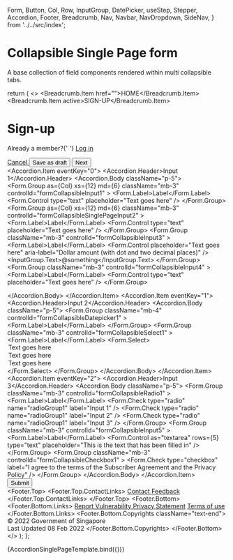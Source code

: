 
  Form,
  Button,
  Col,
  Row,
  InputGroup,
  DatePicker,
  useStep,
  Stepper,
  Accordion,
  Footer,
  Breadcrumb,
  Nav,
  Navbar,
  NavDropdown,
  SideNav,
} from '../../src/index';


<Meta title="Templates/Collapsible Single Page Form" component={Form} />

# Collapsible Single Page form

A base collection of field components rendered within multi collapsible tabs.

  return (
    <>
      <SgdsMasthead />
      <sgds-template-grid>
        <sgds-content-area>
          <Breadcrumb>
            <Breadcrumb.Item href="">HOME</Breadcrumb.Item>
            <Breadcrumb.Item active>SIGN-UP</Breadcrumb.Item>
          </Breadcrumb>
          <sgds-content-header-top>
            <div>
              <h1>Sign-up</h1>
              <p className="text-muted">
                Already a member?{' '}
                <a href="" className="text-decoration-none">
                  Log in
                </a>
              </p>
            </div>
            <div>
              <a href="" className="me-4">
                Cancel
              </a>
              <Button variant="outline-dark" className="me-4">
                Save as draft
              </Button>
              <Button variant="secondary">Next</Button>
            </div>
          </sgds-content-header-top>
          <Accordion defaultActiveKey="0" className="mx-md-8 shadow">
            <Accordion.Item eventKey="0">
              <Accordion.Header>Input 1</Accordion.Header>
              <Accordion.Body className="p-5">
                <Col sm={8}>
                  <Form>
                    <Row>
                      <Form.Group
                        as={Col}
                        xs={12}
                        md={6}
                        className="mb-3"
                        controlId="formCollapsibleInput1"
                      >
                        <Form.Label>Label</Form.Label>
                        <Form.Control
                          type="text"
                          placeholder="Text goes here"
                        />
                      </Form.Group>
                      <Form.Group
                        as={Col}
                        xs={12}
                        md={6}
                        className="mb-3"
                        controlId="formCollapsibleSinglePageInput2"
                      >
                        <Form.Label>Label</Form.Label>
                        <Form.Control
                          type="text"
                          placeholder="Text goes here"
                        />
                      </Form.Group>
                    </Row>
                    <Form.Group
                      className="mb-3"
                      controlId="formCollapsibleInput3"
                    >
                      <Form.Label>Label</Form.Label>
                      <InputGroup className="mb-3">
                        <Form.Control
                          placeholder="Text goes here"
                          aria-label="Dollar amount (with dot and two decimal places)"
                        />
                        <InputGroup.Text>@something</InputGroup.Text>
                      </InputGroup>
                    </Form.Group>
                    <Form.Group
                      className="mb-3"
                      controlId="formCollapsibleInput4"
                    >
                      <Form.Label>Label</Form.Label>
                      <Form.Control type="text" placeholder="Text goes here" />
                    </Form.Group>
                  </Form>
                </Col>
              </Accordion.Body>
            </Accordion.Item>
            <Accordion.Item eventKey="1">
              <Accordion.Header>Input 2</Accordion.Header>
              <Accordion.Body className="p-5">
                <Col sm={8}>
                  <Form.Group
                    className="mb-4"
                    controlId="formCollapsibleDatepicker1"
                  >
                    <Form.Label>Label</Form.Label>
                    <DatePicker />
                  </Form.Group>
                  <Form.Group
                    className="mb-3"
                    controlId="formCollapsibleSelect1"
                  >
                    <Form.Label>Label</Form.Label>
                    <Form.Select>
                      <option>Text goes here</option>
                      <option>Text goes here</option>
                      <option>Text goes here</option>
                    </Form.Select>
                  </Form.Group>
                </Col>
              </Accordion.Body>
            </Accordion.Item>
            <Accordion.Item eventKey="2">
              <Accordion.Header>Input 3</Accordion.Header>
              <Accordion.Body className="p-5">
                <Col sm={8}>
                  <Form.Group
                    className="mb-3"
                    controlId="formCollapsibleRadio1"
                  >
                    <Form.Label>Label</Form.Label>
                    <Form.Check
                      type="radio"
                      name="radioGroup1"
                      label="Input 1"
                    />
                    <Form.Check
                      type="radio"
                      name="radioGroup1"
                      label="Input 2"
                    />
                    <Form.Check
                      type="radio"
                      name="radioGroup1"
                      label="Input 3"
                    />
                  </Form.Group>
                  <Form.Group
                    className="mb-3"
                    controlId="formCollapsibleInput5"
                  >
                    <Form.Label>Label</Form.Label>
                    <Form.Control
                      as="textarea"
                      rows={5}
                      type="text"
                      placeholder="This is the text that has been filled in"
                    />
                  </Form.Group>
                  <Form.Group
                    className="mb-3"
                    controlId="formCollapsibleCheckbox1"
                  >
                    <Form.Check
                      type="checkbox"
                      label="I agree to the terms of the Subscriber Agreement and the Privacy Policy"
                    />
                  </Form.Group>
                </Col>
              </Accordion.Body>
            </Accordion.Item>
          </Accordion>
          <div className="d-flex justify-content-end">
            <Button variant="secondary">Submit</Button>
          </div>
        </sgds-content-area>
      </sgds-template-grid>
      <Footer>
        <Footer.Top>
          <Footer.Top.ContactLinks>
            <a href="" target="_blank">
              Contact
            </a>
            <a href="" target="_blank">
              Feedback
            </a>
          </Footer.Top.ContactLinks>
        </Footer.Top>
        <Footer.Bottom>
          <Footer.Bottom.Links>
            <a href="" target="_blank">
              Report Vulnerability
            </a>
            <a href="">Privacy Statement</a>
            <a href="">Terms of use</a>
          </Footer.Bottom.Links>
          <Footer.Bottom.Copyrights className="text-end">
            © 2022 Government of Singapore
            <br />
            Last Updated 08 Feb 2022
          </Footer.Bottom.Copyrights>
        </Footer.Bottom>
      </Footer>
    </>
  );
};

<Canvas>
  <Story name="Collapsible Single Page Form">
    {AccordionSinglePageTemplate.bind({})}
  </Story>
</Canvas>
